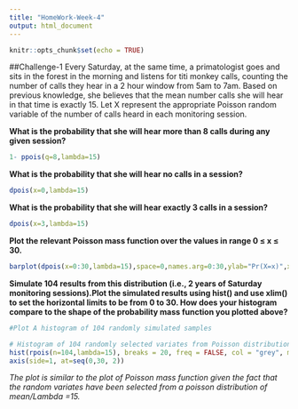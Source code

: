```yaml
---
title: "HomeWork-Week-4"
output: html_document
---
```


```r
knitr::opts_chunk$set(echo = TRUE)
```
##Challenge-1
Every Saturday, at the same time, a primatologist goes and sits in the forest in the morning and listens for titi monkey calls, counting the number of calls they hear in a 2 hour window from 5am to 7am. Based on previous knowledge, she believes that the mean number calls she will hear in that time is exactly 15. Let X represent the appropriate Poisson random variable of the number of calls heard in each monitoring session.

**What is the probability that she will hear more than 8 calls during any given session?**
```r
1- ppois(q=8,lambda=15)
```
**What is the probability that she will hear no calls in a session?**
```r
dpois(x=0,lambda=15)
```
**What is the probability that she will hear exactly 3 calls in a session?**
```r
dpois(x=3,lambda=15)
```
**Plot the relevant Poisson mass function over the values in range 0 ≤ x ≤ 30.**
```r
barplot(dpois(x=0:30,lambda=15),space=0,names.arg=0:30,ylab="Pr(X=x)",xlab="x")
```

**Simulate 104 results from this distribution (i.e., 2 years of Saturday monitoring sessions).Plot the simulated results using hist() and use xlim() to set the horizontal limits to be from 0 to 30. How does your histogram compare to the shape of the probability mass function you plotted above?**
```r
#Plot A histogram of 104 randomly simulated samples

# Histogram of 104 randomly selected variates from Poisson distribution given Lambda = 15
hist(rpois(n=104,lambda=15), breaks = 20, freq = FALSE, col = "grey", main = "Probability dist. of 104 simulated results", xlab = "Number of Titi monkey calls", ylab = "Probability", xlim = c(0,30), xaxt = 'n')
axis(side=1, at=seq(0,30, 2))
```  

*The plot is similar to the plot of Poisson mass function given the fact that the random variates have been selected from a poisson distribution of mean/Lambda =15.*